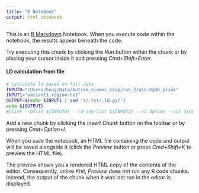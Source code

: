 ```yaml
---
title: "R Notebook"
output: html_notebook
---
```


This is an [R Markdown](http://rmarkdown.rstudio.com) Notebook. When you execute code within the notebook, the results appear beneath the code. 

Try executing this chunk by clicking the *Run* button within the chunk or by placing your cursor inside it and pressing *Cmd+Shift+Enter*. 

#### LD calculation from file
```bash
# calculate ld based on full data
INPUT0="/Users/hung/Data/Autism_vinmec_coop/run_2/asd.hg38_plink"
INPUT1="variant1.region.txt"
OUTPUT=$(echo $INPUT1 | sed 's/.txt/.ld.gz/')
echo ${OUTPUT}
#plink --bfile ${INPUT0} --ld-snp-list ${INPUT1} --r2 dprime --out ${OUTPUT}
```

Add a new chunk by clicking the *Insert Chunk* button on the toolbar or by pressing *Cmd+Option+I*.

When you save the notebook, an HTML file containing the code and output will be saved alongside it (click the *Preview* button or press *Cmd+Shift+K* to preview the HTML file). 

The preview shows you a rendered HTML copy of the contents of the editor. Consequently, unlike *Knit*, *Preview* does not run any R code chunks. Instead, the output of the chunk when it was last run in the editor is displayed.

